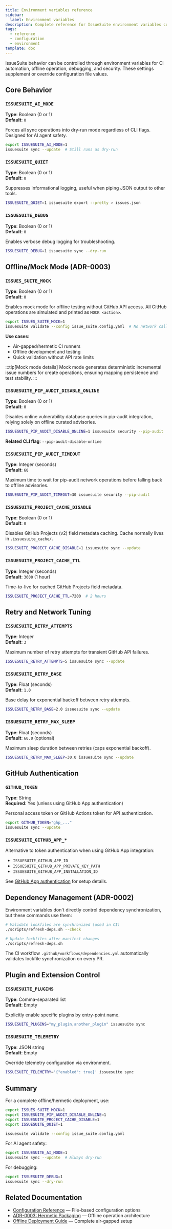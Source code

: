 ```yaml
---
title: Environment variables reference
sidebar:
  label: Environment variables
description: Complete reference for IssueSuite environment variables controlling behavior, offline operation, and debugging.
tags:
  - reference
  - configuration
  - environment
template: doc
---
```


IssueSuite behavior can be controlled through environment variables for CI automation, offline operation, debugging, and security. These settings supplement or override configuration file values.

## Core Behavior

### `ISSUESUITE_AI_MODE`

**Type**: Boolean (0 or 1)  
**Default**: `0`

Forces all sync operations into dry-run mode regardless of CLI flags. Designed for AI agent safety.

```bash
export ISSUESUITE_AI_MODE=1
issuesuite sync --update  # Still runs as dry-run
```

### `ISSUESUITE_QUIET`

**Type**: Boolean (0 or 1)  
**Default**: `0`

Suppresses informational logging, useful when piping JSON output to other tools.

```bash
ISSUESUITE_QUIET=1 issuesuite export --pretty > issues.json
```

### `ISSUESUITE_DEBUG`

**Type**: Boolean (0 or 1)  
**Default**: `0`

Enables verbose debug logging for troubleshooting.

```bash
ISSUESUITE_DEBUG=1 issuesuite sync --dry-run
```

## Offline/Mock Mode (ADR-0003)

### `ISSUES_SUITE_MOCK`

**Type**: Boolean (0 or 1)  
**Default**: `0`

Enables mock mode for offline testing without GitHub API access. All GitHub operations are simulated and printed as `MOCK <action>`.

```bash
export ISSUES_SUITE_MOCK=1
issuesuite validate --config issue_suite.config.yaml  # No network calls
```

**Use cases**:
- Air-gapped/hermetic CI runners
- Offline development and testing
- Quick validation without API rate limits

:::tip[Mock mode details]
Mock mode generates deterministic incremental issue numbers for create operations, ensuring mapping persistence and test stability.
:::

### `ISSUESUITE_PIP_AUDIT_DISABLE_ONLINE`

**Type**: Boolean (0 or 1)  
**Default**: `0`

Disables online vulnerability database queries in pip-audit integration, relying solely on offline curated advisories.

```bash
ISSUESUITE_PIP_AUDIT_DISABLE_ONLINE=1 issuesuite security --pip-audit
```

**Related CLI flag**: `--pip-audit-disable-online`

### `ISSUESUITE_PIP_AUDIT_TIMEOUT`

**Type**: Integer (seconds)  
**Default**: `60`

Maximum time to wait for pip-audit network operations before falling back to offline advisories.

```bash
ISSUESUITE_PIP_AUDIT_TIMEOUT=30 issuesuite security --pip-audit
```

### `ISSUESUITE_PROJECT_CACHE_DISABLE`

**Type**: Boolean (0 or 1)  
**Default**: `0`

Disables GitHub Projects (v2) field metadata caching. Cache normally lives in `.issuesuite_cache/`.

```bash
ISSUESUITE_PROJECT_CACHE_DISABLE=1 issuesuite sync --update
```

### `ISSUESUITE_PROJECT_CACHE_TTL`

**Type**: Integer (seconds)  
**Default**: `3600` (1 hour)

Time-to-live for cached GitHub Projects field metadata.

```bash
ISSUESUITE_PROJECT_CACHE_TTL=7200  # 2 hours
```

## Retry and Network Tuning

### `ISSUESUITE_RETRY_ATTEMPTS`

**Type**: Integer  
**Default**: `3`

Maximum number of retry attempts for transient GitHub API failures.

```bash
ISSUESUITE_RETRY_ATTEMPTS=5 issuesuite sync --update
```

### `ISSUESUITE_RETRY_BASE`

**Type**: Float (seconds)  
**Default**: `1.0`

Base delay for exponential backoff between retry attempts.

```bash
ISSUESUITE_RETRY_BASE=2.0 issuesuite sync --update
```

### `ISSUESUITE_RETRY_MAX_SLEEP`

**Type**: Float (seconds)  
**Default**: `60.0` (optional)

Maximum sleep duration between retries (caps exponential backoff).

```bash
ISSUESUITE_RETRY_MAX_SLEEP=30.0 issuesuite sync --update
```

## GitHub Authentication

### `GITHUB_TOKEN`

**Type**: String  
**Required**: Yes (unless using GitHub App authentication)

Personal access token or GitHub Actions token for API authentication.

```bash
export GITHUB_TOKEN="ghp_..."
issuesuite sync --update
```

### `ISSUESUITE_GITHUB_APP_*`

Alternative to token authentication when using GitHub App integration:
- `ISSUESUITE_GITHUB_APP_ID`
- `ISSUESUITE_GITHUB_APP_PRIVATE_KEY_PATH`
- `ISSUESUITE_GITHUB_APP_INSTALLATION_ID`

See [GitHub App authentication](../how-to/github-app-auth) for setup details.

## Dependency Management (ADR-0002)

Environment variables don't directly control dependency synchronization, but these commands use them:

```bash
# Validate lockfiles are synchronized (used in CI)
./scripts/refresh-deps.sh --check

# Update lockfiles after manifest changes
./scripts/refresh-deps.sh
```

The CI workflow `.github/workflows/dependencies.yml` automatically validates lockfile synchronization on every PR.

## Plugin and Extension Control

### `ISSUESUITE_PLUGINS`

**Type**: Comma-separated list  
**Default**: Empty

Explicitly enable specific plugins by entry-point name.

```bash
ISSUESUITE_PLUGINS="my_plugin,another_plugin" issuesuite sync
```

### `ISSUESUITE_TELEMETRY`

**Type**: JSON string  
**Default**: Empty

Override telemetry configuration via environment.

```bash
ISSUESUITE_TELEMETRY='{"enabled": true}' issuesuite sync
```

## Summary

For a complete offline/hermetic deployment, use:

```bash
export ISSUES_SUITE_MOCK=1
export ISSUESUITE_PIP_AUDIT_DISABLE_ONLINE=1
export ISSUESUITE_PROJECT_CACHE_DISABLE=1
export ISSUESUITE_QUIET=1

issuesuite validate --config issue_suite.config.yaml
```

For AI agent safety:

```bash
export ISSUESUITE_AI_MODE=1
issuesuite sync --update  # Always dry-run
```

For debugging:

```bash
export ISSUESUITE_DEBUG=1
issuesuite sync --dry-run
```

## Related Documentation

- [Configuration Reference](./configuration) — File-based configuration options
- [ADR-0003: Hermetic Packaging](../../adrs/ADR-0003-hermetic-packaging.md) — Offline operation architecture
- [Offline Deployment Guide](../how-to/offline-deployment) — Complete air-gapped setup
